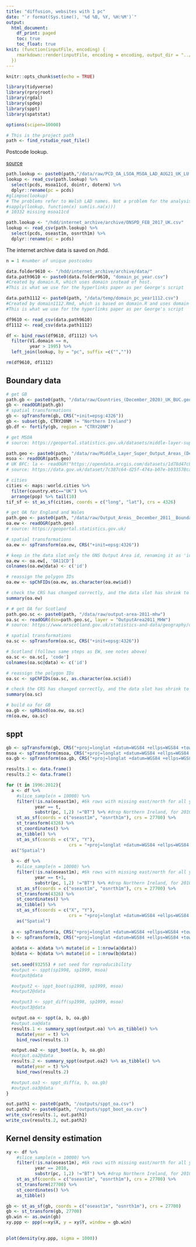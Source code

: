 ---
title: "diffusion, websites with 1 pc"
date: "`r format(Sys.time(), '%d %B, %Y, %H:%M')`"
output: 
  html_document:
    df_print: paged
    toc: true
    toc_float: true
knit: (function(inputFile, encoding) {
    rmarkdown::render(inputFile, encoding = encoding, output_dir = "../output")
  })
---

```{r setup, include=FALSE}
knitr::opts_chunk$set(echo = TRUE)

library(tidyverse)
library(rprojroot)
library(rgdal)
library(spdep)
library(sppt)
library(spatstat)

options(scipen=10000)

# This is the project path
path <- find_rstudio_root_file()
```

Postcode lookup.

[source](https://geoportal.statistics.gov.uk/datasets/postcode-to-output-area-to-lower-layer-super-output-area-to-middle-layer-super-output-area-to-local-authority-district-august-2021-lookup-in-the-uk/about)

```{r}
path.lookup <- paste0(path,"/data/raw/PCD_OA_LSOA_MSOA_LAD_AUG21_UK_LU.csv")
lookup <- read_csv(path.lookup) %>% 
  select(pcds, msoa11cd, dointr, doterm) %>% 
  dplyr::rename(pc = pcds)
#glimpse(lookup)
# The problems refer to Welsh LAD names. Not a problem for the analysis.
#sapply(lookup, function(x) sum(is.na(x)))
# 10332 missing msoa11cd

path.lookup <- "/hdd/internet_archive/archive/ONSPD_FEB_2017_UK.csv"
lookup <- read_csv(path.lookup) %>% 
  select(pcds, oseast1m, osnrth1m) %>% 
  dplyr::rename(pc = pcds)

```

The internet archive data is saved on /hdd.

```{r}
n = 1 #number of unique postcodes 

data.folder9610 <- "/hdd/internet_archive/archive/data/"
data.path9610 <- paste0(data.folder9610, "domain_pc_year.csv")
#Created by domain.R, which uses domain instead of host.
#This is what we use for the hyperlinks paper as per George's script

data.path1112 <- paste0(path, "/data/temp/domain_pc_year1112.csv")
#Created by domain1112.Rmd, which is based on domain.R and uses domain instead of host.
#This is what we use for the hyperlinks paper as per George's script

df9610 <- read_csv(data.path9610) 
df1112 <- read_csv(data.path1112)

df <- bind_rows(df9610, df1112) %>% 
  filter(V1.domain == n,
         year > 1995) %>% 
  left_join(lookup, by = "pc", suffix =c("","")) 

rm(df9610, df1112)
```

## Boundary data

```{r}
# get GB
path.gb <- paste0(path, "/data/raw/Countries_(December_2020)_UK_BUC.geojson")
gb <- readOGR(path.gb) 
# spatial transformations
gb <- spTransform(gb, CRS("+init=epsg:4326"))
gb <- subset(gb, CTRY20NM != "Northern Ireland")
gb.df <- fortify(gb, region = "CTRY20NM")

# get MSOA 
# source: https://geoportal.statistics.gov.uk/datasets/middle-layer-super-output-areas-december-2011-boundaries-generalised-clipped-bgc-ew-v3/explore?location=52.849644%2C-2.489527%2C7.08

path.geo <- paste0(path, "/data/raw/Middle_Layer_Super_Output_Areas_(December_2011)_Boundaries_Generalised_Clipped_(BGC)_EW_V3.geojson")
msoa <- readOGR(path.geo)
# UK BFC: la <- readOGR("https://opendata.arcgis.com/datasets/1d78d47c87df4212b79fe2323aae8e08_0.geojson") 
# source: https://data.gov.uk/dataset/7c387c64-d25f-474a-b07e-b933578caea2/local-authority-districts-april-2019-boundaries-uk-bfe

# cities
cities <- maps::world.cities %>% 
  filter(country.etc=="UK") %>% 
  arrange(pop) %>% tail(10) 
tif_sf <- st_as_sf(cities, coords = c("long", "lat"), crs = 4326)

# get OA for England and Wales
path.geo <- paste0(path, "/data/raw/Output_Areas__December_2011__Boundaries_EW_BGC.geojson")
oa.ew <- readOGR(path.geo)
# source: https://geoportal.statistics.gov.uk/

# spatial transformations
oa.ew <- spTransform(oa.ew, CRS("+init=epsg:4326"))

# keep in the data slot only the ONS Output Area id, renaming it as 'id'
oa.ew <- oa.ew[, 'OA11CD']
colnames(oa.ew@data) <- c('id')

# reassign the polygon IDs
oa.ew <- spChFIDs(oa.ew, as.character(oa.ew$id))

# check the CRS has changed correctly, and the data slot has shrink to only the ID
summary(oa.ew)

# # get OA for Scotland
path.geo.sc <- paste0(path, "/data/raw/output-area-2011-mhw")
oa.sc <- readOGR(dsn=path.geo.sc, layer = "OutputArea2011_MHW")
# source: https://www.nrscotland.gov.uk/statistics-and-data/geography/our-products/census-datasets/2011-census/2011-boundaries

# spatial transformations
oa.sc <- spTransform(oa.sc, CRS("+init=epsg:4326"))

# Scotland (follows same steps as EW, see notes above)
oa.sc <- oa.sc[, 'code']
colnames(oa.sc@data) <- c('id')

# reassign the polygon IDs
oa.sc <- spChFIDs(oa.sc, as.character(oa.sc$id))

# check the CRS has changed correctly, and the data slot has shrink to only the ID
summary(oa.sc)

# build oa for GB
oa.gb <- spRbind(oa.ew, oa.sc)
rm(oa.ew, oa.sc)


```

## sppt

```{r}

gb <- spTransform(gb, CRS("+proj=longlat +datum=WGS84 +ellps=WGS84 +towgs84=0,0,0"))
msoa <- spTransform(msoa, CRS("+proj=longlat +datum=WGS84 +ellps=WGS84 +towgs84=0,0,0"))
oa.gb <- spTransform(oa.gb, CRS("+proj=longlat +datum=WGS84 +ellps=WGS84 +towgs84=0,0,0"))

results.1 <- data.frame()
results.2 <- data.frame()

for (t in 1996:2012){
  a <- df %>%
    #slice_sample(n = 10000) %>% 
    filter(!is.na(oseast1m), #6k rows with missing east/north for all years
           year == t,
           substr(pc, 1,2) !="BT") %>% #drop Northern Ireland, for 2010 c. 4k obs.
    st_as_sf(coords = c("oseast1m", "osnrth1m"), crs = 27700) %>%
    st_transform(4326) %>%
    st_coordinates() %>%
    as_tibble() %>%
    st_as_sf(coords = c("X", "Y"),
                        crs = "+proj=longlat +datum=WGS84 +ellps=WGS84 +towgs84=0,0,0") %>% 
  as("Spatial")
  
  b <- df %>%
    #slice_sample(n = 10000) %>% 
    filter(!is.na(oseast1m), #6k rows with missing east/north for all years
           year == t+1,
           substr(pc, 1,2) !="BT") %>% #drop Northern Ireland, for 2010 c. 4k obs.
    st_as_sf(coords = c("oseast1m", "osnrth1m"), crs = 27700) %>%
    st_transform(4326) %>%
    st_coordinates() %>%
    as_tibble() %>%
    st_as_sf(coords = c("X", "Y"),
                        crs = "+proj=longlat +datum=WGS84 +ellps=WGS84 +towgs84=0,0,0") %>% 
    as("Spatial")
  
  a <- spTransform(a, CRS("+proj=longlat +datum=WGS84 +ellps=WGS84 +towgs84=0,0,0"))
  b <- spTransform(b, CRS("+proj=longlat +datum=WGS84 +ellps=WGS84 +towgs84=0,0,0"))
  
  a@data <- a@data %>% mutate(id = 1:nrow(a@data))
  b@data <- b@data %>% mutate(id = 1:nrow(b@data))
  
  set.seed(93255) # set seed for reproducibility
  #output <- sppt(sp1998, sp1999, msoa)
  #output@data

  #output2 <- sppt_boot(sp1998, sp1999, msoa)
  #output2@data

  #output3 <- sppt_diff(sp1998, sp1999, msoa)
  #output3@data

  output.oa <- sppt(a, b, oa.gb)
  #output.oa@data
  results.1 <- summary_sppt(output.oa) %>% as_tibble() %>%
    mutate(year = t) %>% 
    bind_rows(results.1)

  output.oa2 <- sppt_boot(a, b, oa.gb)
  #output.oa2@data 
  results.2 <- summary_sppt(output.oa2) %>% as_tibble() %>% 
    mutate(year = t) %>% 
    bind_rows(results.2)

  #output.oa3 <- sppt_diff(a, b, oa.gb)
  #output.oa3@data
}

out.path1 <- paste0(path, "/outputs/sppt_oa.csv")
out.path2 <- paste0(path, "/outputs/sppt_boot_oa.csv")
write_csv(results.1, out.path1)
write_csv(results.2, out.path2)

```

## Kernel density estimation

```{r}
xy <- df %>%
    #slice_sample(n = 10000) %>% 
    filter(!is.na(oseast1m), #6k rows with missing east/north for all years
           year == 2010,
           substr(pc, 1,2) !="BT") %>% #drop Northern Ireland, for 2010 c. 4k obs.
    st_as_sf(coords = c("oseast1m", "osnrth1m"), crs = 27700) %>%
    st_transform(27700) %>%
    st_coordinates() %>%
    as_tibble() 

gb <- st_as_sf(gb, coords = c("oseast1m", "osnrth1m"), crs = 27700) 
gb <- st_transform(gb, 27700)
gb.win <- as.owin(gb)    
xy.ppp <- ppp(x=xy$X, y = xy$Y, window = gb.win)

  
plot(density(xy.ppp, sigma = 1000))
```


